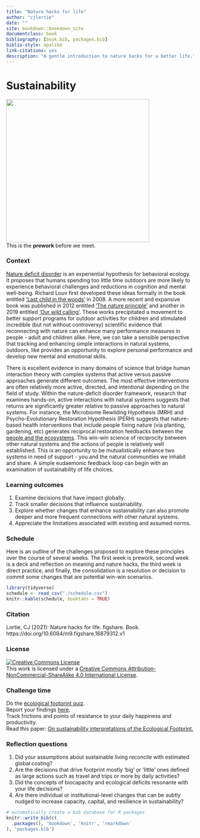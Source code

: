 ```yaml
--- 
title: "Nature hacks for life"
author: "cjlortie"
date: ""
site: bookdown::bookdown_site
documentclass: book
bibliography: [book.bib, packages.bib]
biblio-style: apalike
link-citations: yes
description: "A gentle introduction to nature hacks for a better life."
---
```


# Sustainability  

![](./tree.png){width=4in}  
This is the **prework** before we meet.


### Context {-}  

[Nature deficit disorder](https://en.wikipedia.org/wiki/Nature_deficit_disorder) is an experiential hypothesis for behavioral ecology. It proposes that humans spending too little time outdoors are more likely to experience behavioral challenges and reductions in cognition and mental well-being. Richard Louv first developed these ideas formally in the book entitled ['Last child in the woods'](http://richardlouv.com/books/last-child) in 2008. A more recent and expansive book was published in 2012 entitled ['The nature principle'](http://richardlouv.com/books/nature-principle) and another in 2019 entitled ['Our wild calling'](http://richardlouv.com/books/). These works precipitated a movement to better support programs for outdoor activities for children and stimulated incredible (but not without controversy) scientific evidence that reconnecting with nature can enhance many performance measures in people - adult and children alike. Here, we can take a sensible perspective that tracking and enhancing simple interactions in natural systems, outdoors, like provides an opportunity to explore personal performance and develop new mental and emotional skills.  

There is excellent evidence in many domains of science that bridge human interaction theory with complex systems that active versus passive approaches generate different outcomes. The most effective interventions are often relatively more active, directed, and intentional depending on the field of study. Within the nature-deficit disorder framework, research that examines hands-on, active interactions with natural systems suggests that returns are significantly greater relative to passive approaches to natural systems. For instance, the Microbiome Rewilding Hypothesis (MRH) and Psycho-Evolutionary Restoration Hypothesis (PERH) suggests that nature-based health interventions that include people fixing nature (via planting, gardening, etc) generates reciprocal restoration feedbacks between the [people and the ecosystems](https://www.liebertpub.com/doi/full/10.1089/eco.2020.0003). This win-win science of reciprocity between other natural systems and the actions of people is relatively well established.  This is an opportunity to be mutualistically enhance two systems in need of support - you and the natural communities we inhabit and share. A simple eudaemonic feedback loop can begin with an examination of sustainability of life choices.   


### Learning outcomes {-}   
1. Examine decisions that have impact globally.  
2. Track smaller decisions that influence sustainability.  
3. Explore whether changes that enhance sustainability can also promote deeper and more frequent connections with other natural systems.  
4. Appreciate the limitations associated with existing and assumed norms.  


### Schedule {-} 
Here is an outline of the challenges proposed to explore these principles over the course of several weeks. The first week is prework, second week is a deck and reflection on meaning and nature hacks, the third week is direct practice, and finally, the consolidation is a resolution or decision to commit some changes that are potential win-win scenarios.  

```r
library(tidyverse)
schedule <- read_csv("./schedule.csv")
knitr::kable(schedule, booktabs = TRUE)

```

### Citation {-}  
Lortie, CJ (2021): Nature hacks for life. figshare. Book. https://doi.org/10.6084/m9.figshare.16879312.v1  

### License {-}  

<a rel="license" href="http://creativecommons.org/licenses/by-nc-sa/4.0/"><img alt="Creative Commons License" style="border-width:0" src="https://i.creativecommons.org/l/by-nc-sa/4.0/88x31.png" /></a><br />This work is licensed under a <a rel="license" href="http://creativecommons.org/licenses/by-nc-sa/4.0/">Creative Commons Attribution-NonCommercial-ShareAlike 4.0 International License</a>.  

### Challenge time {-}  
Do the [ecological footprint quiz](https://www.footprintcalculator.org/home/en).  
Report your findings [here](https://forms.gle/s7wqpoFZh8ZJZPrz6).  
Track frictions and points of resistance to your daily happiness and productivity.    
Read this paper: [On sustainability interpretations of the Ecological Footprint.](https://www.sciencedirect.com/science/article/pii/S092180091930518X?casa_token=K0Ms5gASF7YAAAAA:1NgRSJdbMDvAqIV_yEgJKoscztxm6ktNod5m_sCbSm7NZfyRMwZd9hvcqZwQzPNF-0rBDUTJGiw)    



### Reflection questions {-}  
1. Did your assumptions about sustainable living reconcile with estimated global costing?  
2. Are the decisions that drive footprint mostly 'big' or 'little' ones defined as large actions such as travel and trips or more by daily activities?  
3. Did the concepts of biocapacity and ecological deficits resonante with your life decisions?  
4. Are there individual or institutional-level changes that can be subtly nudged to increase capacity, capital, and resilience in sustainability?  



```r
# automatically create a bib database for R packages
knitr::write_bib(c(
  .packages(), 'bookdown', 'knitr', 'rmarkdown'
), 'packages.bib')
```
